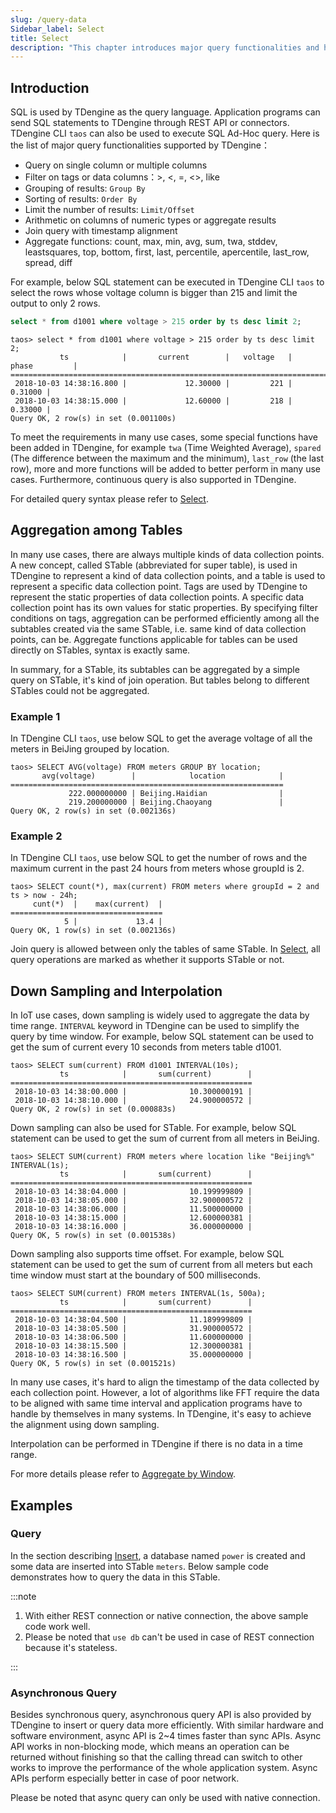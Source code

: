 ```yaml
---
slug: /query-data
Sidebar_label: Select
title: Select
description: "This chapter introduces major query functionalities and how to perform sync and async query using connectors."
---
```



## Introduction

SQL is used by TDengine as the query language. Application programs can send SQL statements to TDengine through REST API or connectors. TDengine CLI `taos` can also be used to execute SQL Ad-Hoc query. Here is the list of major query functionalities supported by TDengine：

- Query on single column or multiple columns
- Filter on tags or data columns：>, <, =, <\>, like
- Grouping of results: `Group By`
- Sorting of results: `Order By`
- Limit the number of results: `Limit/Offset`
- Arithmetic on columns of numeric types or aggregate results
- Join query with timestamp alignment
- Aggregate functions: count, max, min, avg, sum, twa, stddev, leastsquares, top, bottom, first, last, percentile, apercentile, last_row, spread, diff

For example, below SQL statement can be executed in TDengine CLI `taos` to select the rows whose voltage column is bigger than 215 and limit the output to only 2 rows.

```sql
select * from d1001 where voltage > 215 order by ts desc limit 2;
```

```title=Output
taos> select * from d1001 where voltage > 215 order by ts desc limit 2;
           ts            |       current        |   voltage   |        phase         |
======================================================================================
 2018-10-03 14:38:16.800 |             12.30000 |         221 |              0.31000 |
 2018-10-03 14:38:15.000 |             12.60000 |         218 |              0.33000 |
Query OK, 2 row(s) in set (0.001100s)
```

To meet the requirements in many use cases, some special functions have been added in TDengine, for example `twa` (Time Weighted Average), `spared` (The difference between the maximum and the minimum), `last_row` (the last row), more and more functions will be added to better perform in many use cases. Furthermore, continuous query is also supported in TDengine.

For detailed query syntax please refer to [Select](/taos-sql/select).

## Aggregation among Tables

In many use cases, there are always multiple kinds of data collection points. A new concept, called STable (abbreviated for super table), is used in TDengine to represent a kind of data collection points, and a table is used to represent a specific data collection point. Tags are used by TDengine to represent the static properties of data collection points. A specific data collection point has its own values for static properties. By specifying filter conditions on tags, aggregation can be performed efficiently among all the subtables created via the same STable, i.e. same kind of data collection points, can be. Aggregate functions applicable for tables can be used directly on STables, syntax is exactly same.

In summary, for a STable, its subtables can be aggregated by a simple query on STable, it's kind of join operation. But tables belong to different STables could not be aggregated. 

### Example 1

In TDengine CLI `taos`, use below SQL to get the average voltage of all the meters in BeiJing grouped by location.

```
taos> SELECT AVG(voltage) FROM meters GROUP BY location;
       avg(voltage)        |            location            |
=============================================================
             222.000000000 | Beijing.Haidian                |
             219.200000000 | Beijing.Chaoyang               |
Query OK, 2 row(s) in set (0.002136s)
```

### Example 2

In TDengine CLI `taos`, use below SQL to get the number of rows and the maximum current in the past 24 hours from meters whose groupId is 2.

```
taos> SELECT count(*), max(current) FROM meters where groupId = 2 and ts > now - 24h;
     cunt(*)  |    max(current)  |
==================================
            5 |             13.4 |
Query OK, 1 row(s) in set (0.002136s)
```

Join query is allowed between only the tables of same STable. In [Select](/taos-sql/select), all query operations are marked as whether it supports STable or not.

## Down Sampling and Interpolation

In IoT use cases, down sampling is widely used to aggregate the data by time range. `INTERVAL` keyword in TDengine can be used to simplify the query by time window. For example, below SQL statement can be used to get the sum of current every 10 seconds from meters table d1001.

```
taos> SELECT sum(current) FROM d1001 INTERVAL(10s);
           ts            |       sum(current)        |
======================================================
 2018-10-03 14:38:00.000 |              10.300000191 |
 2018-10-03 14:38:10.000 |              24.900000572 |
Query OK, 2 row(s) in set (0.000883s)
```

Down sampling can also be used for STable. For example, below SQL statement can be used to get the sum of current from all meters in BeiJing.

```
taos> SELECT SUM(current) FROM meters where location like "Beijing%" INTERVAL(1s);
           ts            |       sum(current)        |
======================================================
 2018-10-03 14:38:04.000 |              10.199999809 |
 2018-10-03 14:38:05.000 |              32.900000572 |
 2018-10-03 14:38:06.000 |              11.500000000 |
 2018-10-03 14:38:15.000 |              12.600000381 |
 2018-10-03 14:38:16.000 |              36.000000000 |
Query OK, 5 row(s) in set (0.001538s)
```

Down sampling also supports time offset. For example, below SQL statement can be used to get the sum of current from all meters but each time window must start at the boundary of 500 milliseconds.

```
taos> SELECT SUM(current) FROM meters INTERVAL(1s, 500a);
           ts            |       sum(current)        |
======================================================
 2018-10-03 14:38:04.500 |              11.189999809 |
 2018-10-03 14:38:05.500 |              31.900000572 |
 2018-10-03 14:38:06.500 |              11.600000000 |
 2018-10-03 14:38:15.500 |              12.300000381 |
 2018-10-03 14:38:16.500 |              35.000000000 |
Query OK, 5 row(s) in set (0.001521s)
```

In many use cases, it's hard to align the timestamp of the data collected by each collection point. However, a lot of algorithms like FFT require the data to be aligned with same time interval and application programs have to handle by themselves in many systems. In TDengine, it's easy to achieve the alignment using down sampling.

Interpolation can be performed in TDengine if there is no data in a time range.

For more details please refer to [Aggregate by Window](/taos-sql/interval).

## Examples

### Query

In the section describing [Insert](/develop/insert-data/sql-writing), a database named `power` is created and some data are inserted into STable `meters`. Below sample code demonstrates how to query the data in this STable.

<Tabs defaultValue="java" groupId="lang">
  <TabItem label="Java" value="java">
    <JavaQuery />
  </TabItem>
  <TabItem label="Python" value="python">
    <PyQuery />
  </TabItem>
  <TabItem label="Go" value="go">
    <GoQuery />
  </TabItem>
  <TabItem label="Rust" value="rust">
    <RustQuery />
  </TabItem>
  <TabItem label="Node.js" value="nodejs">
    <NodeQuery />
  </TabItem>
  <TabItem label="C#" value="csharp">
    <CsQuery />
  </TabItem>
  <TabItem label="C" value="c">
    <CQuery />
  </TabItem>
</Tabs>

:::note

1. With either REST connection or native connection, the above sample code work well.
2. Please be noted that `use db` can't be used in case of REST connection because it's stateless.

:::

### Asynchronous Query

Besides synchronous query, asynchronous query API is also provided by TDengine to insert or query data more efficiently. With similar hardware and software environment, async API is 2~4 times faster than sync APIs. Async API works in non-blocking mode, which means an operation can be returned without finishing so that the calling thread can switch to other works to improve the performance of the whole application system. Async APIs perform especially better in case of poor network.

Please be noted that async query can only be used with native connection.

<Tabs defaultValue="python" groupId="lang">
  <TabItem label="Python" value="python">
    <PyAsync />
  </TabItem>
  <TabItem label="C#" value="csharp">
    <CsAsync />
  </TabItem>
  <TabItem label="C" value="c">
    <CAsync />
  </TabItem>
</Tabs>
